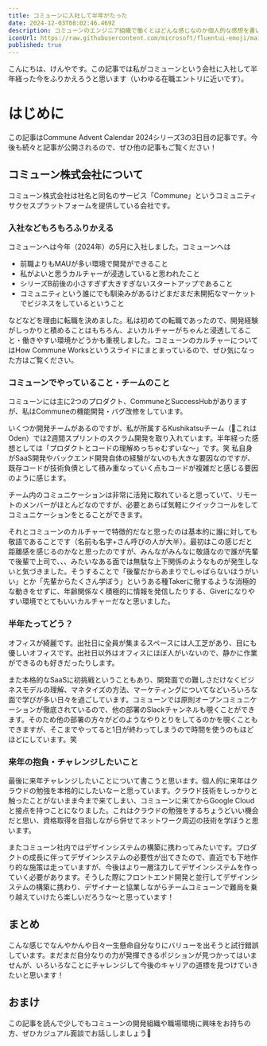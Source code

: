 ```yaml
---
title: コミューンに入社して半年がたった
date: 2024-12-03T08:02:46.469Z
description: コミューンのエンジニア組織で働くとはどんな感じなのか個人的な感想を書いています
iconUrl: https://raw.githubusercontent.com/microsoft/fluentui-emoji/main/assets/Party%20popper/Flat/party_popper_flat.svg
published: true
---
```

こんにちは、<AnchorLink href="https://x.com/kenchan_dayoooo">けんや</AnchorLink>です。この記事では私がコミューンという会社に入社して半年経った今をふりかえろうと思います（いわゆる在職エントリに近いです）。

# はじめに
この記事はCommune Advent Calendar 2024シリーズ3の3日目の記事です。今後も続々と記事が公開されるので、ぜひ他の記事もご覧ください！
<ExternalOgp url="https://adventar.org/calendars/9979" />

## コミューン株式会社について
コミューン株式会社は社名と同名のサービス「Commune」というコミュニティサクセスプラットフォームを提供している会社です。
<ExternalOgp  url="https://communeinc.com/ja" />

### 入社などもろもろふりかえる
コミューンへは今年（2024年）の5月に入社しました。コミューンへは

- 前職よりもMAUが多い環境で開発ができること
- 私がよいと思うカルチャーが浸透していると思われたこと
- シリーズB前後の小さすぎず大きすぎないスタートアップであること
- コミュニティという誰にでも馴染みがあるけどまだまだ未開拓なマーケットでビジネスをしているということ

などなどを理由に転職を決めました。私は初めての転職であったので、開発経験がしっかりと積めることはもちろん、よいカルチャーがちゃんと浸透してること・働きやすい環境かどうかも重視しました。コミューンのカルチャーについては<AnchorLink target="_blank" href="https://speakerdeck.com/commune/how-commune-works">How Commune Works</AnchorLink>というスライドにまとまっているので、ぜひ気になった方はご覧ください。

### コミューンでやっていること・チームのこと
コミューンには主に2つのプロダクト、<AnchorLink target="_blank" href="https://commune.co.jp/">Commune</AnchorLink>と<AnchorLink target="_blank" href="https://www.successhub.jp/">SuccessHub</AnchorLink>がありますが、私はCommuneの機能開発・バグ改修をしています。

いくつか開発チームがあるのですが、私が所属するKushikatsuチーム（🍢これはOden）では2週間スプリントのスクラム開発を取り入れています。半年経った感想としては「プロダクトとコードの理解めっちゃむずいな〜」です。笑 私自身がSaaS開発やバックエンド開発自体の経験がないのも大きな要因なのですが、既存コードが技術負債として積み重なっていく点もコードが複雑だと感じる要因のように感じます。

チーム内のコミュニケーションは非常に活発に取れていると思っていて、リモートのメンバーがほとんどなのですが、必要とあらば気軽にクイックコールをしてコミュニケーションをとることができます。

それとコミューンのカルチャーで特徴的だなと思ったのは基本的に誰に対しても敬語であることです（名前も名字+さん呼びの人が大半）。最初はこの感じだと距離感を感じるのかなと思ったのですが、みんながみんなに敬語なので誰が先輩で後輩で上司で、、、みたいなある面では無駄な上下関係のようなものが発生しないと気づきました。そうすることで「後輩だからあまりでしゃばらないほうがいい」とか「先輩からたくさん学ぼう」というある種Takerに徹するような消極的な動きをせずに、年齢関係なく積極的に情報を発信したりする、Giverになりやすい環境でとてもいいカルチャーだなと思いました。

### 半年たってどう？
オフィスが綺麗です。出社日に全員が集まるスペースには人工芝があり、目にも優しいオフィスです。出社日以外はオフィスにほぼ人がいないので、静かに作業ができるのも好きだったりします。

また本格的なSaaSに初挑戦ということもあり、開発面での難しさだけなくビジネスモデルの理解、マネタイズの方法、マーケティングについてなどいろいろな面で学びが多い日々を過ごしています。コミューンでは原則オープンコミュニケーションが徹底されているので、他の部署のSlackチャンネルも覗くことができます。そのため他の部署の方々がどのようなやりとりをしてるのかを覗くこともできますが、そこまでやってると1日が終わってしまうので時間を使うのもほどほどにしています。笑

### 来年の抱負・チャレンジしたいこと
最後に来年チャレンジしたいことについて書こうと思います。個人的に来年はクラウドの勉強を本格的にしたいなーと思っています。クラウド技術をしっかりと触ったことがないまま今まで来てしまい、コミューンに来てからGoogle Cloudと接点を持つことになりました。これはクラウドの勉強をするちょうどいい機会だと思い、資格取得を目指しながら併せてネットワーク周辺の技術を学ぼうと思います。

またコミューン社内ではデザインシステムの構築に携わってみたいです。プロダクトの成長に伴ってデザインシステムの必要性が出てきたので、直近でも下地作り的な施策は走っていますが、今後はより一層注力してデザインシステムを作っていく必要があります。そうした際にフロントエンド開発と並行してデザインシステムの構築に携わり、デザイナーと協業しながらチームコミューンで難局を乗り越えていけたら楽しいだろうな〜と思っています！

## まとめ
こんな感じでなんやかんや日々一生懸命自分なりにバリューを出そうと試行錯誤しています。まだまだ自分なりの力が発揮できるポジションが見つかってはいませんが、いろいろなことにチャレンジして今後のキャリアの道標を見つけていきたいと思います！


## おまけ
この記事を読んで少しでもコミューンの開発組織や職場環境に興味をお持ちの方、ぜひカジュアル面談でお話ししましょう🤝
<ExternalOgp url="https://open.talentio.com/r/1/c/commune/homes/4404" />
